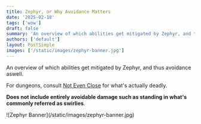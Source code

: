 ```yaml
---
title: Zephyr, or Why Avoidance Matters
date: '2025-02-18'
tags: ['wow']
draft: false
summary: 'An overview of which abilities get mitigated by Zephyr, and thus by avoidance' 
authors: ['default']
layout: PostSimple
images: ['/static/images/zephyr-banner.jpg']
---
```


An overview of which abilities get mitigated by <WowheadLink kind="spell" id={374227} icon="ability_evoker_hoverblack">Zephyr</WowheadLink>, and thus avoidance aswell.

For dungeons, consult [Not Even Close](https://not-even-close.com/) for what's actually deadly.

**Does not include entirely avoidable damage such as standing in what's commonly referred as swirlies**.

<div className="flex justify-center">
    ![Zephyr Banner](/static/images/zephyr-banner.jpg)
</div>


<Zephyr data={data} />
